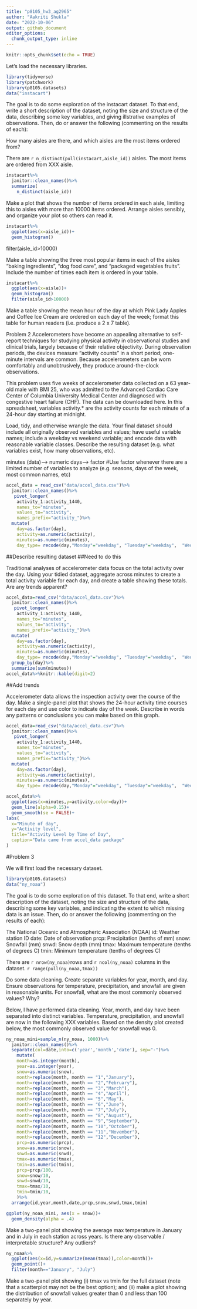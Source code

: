 ```yaml
---
title: "p8105_hw3_ag2965"
author: "Aakriti Shukla"
date: "2022-10-06"
output: github_document
editor_options: 
  chunk_output_type: inline
---
```


```r
knitr::opts_chunk$set(echo = TRUE)
```


Let's load the necessary libraries.
```r
library(tidyverse)
library(patchwork)
library(p8105.datasets)
data("instacart")
```


The goal is to do some exploration of the instacart dataset. To that end, write a short description of the dataset, noting the size and structure of the data, describing some key variables, and giving illstrative examples of observations. Then, do or answer the following (commenting on the results of each):

How many aisles are there, and which aisles are the most items ordered from?

There are `r n_distinct(pull(instacart,aisle_id))` aisles. The most items are ordered from XXX aisle.

```r
instacart%>%
  janitor::clean_names()%>%
  summarize(
    n_distinct(aisle_id))
```

Make a plot that shows the number of items ordered in each aisle, limiting this to aisles with more than 10000 items ordered. Arrange aisles sensibly, and organize your plot so others can read it.

```r
instacart%>%
  ggplot(aes(x=aisle_id))+
  geom_histogram()
```
filter(aisle_id>10000)

Make a table showing the three most popular items in each of the aisles “baking ingredients”, “dog food care”, and “packaged vegetables fruits”. Include the number of times each item is ordered in your table.

```r
instacart%>%
  ggplot(aes(x=aisle))+
  geom_histogram()
  filter(aisle_id>10000)
```

Make a table showing the mean hour of the day at which Pink Lady Apples and Coffee Ice Cream are ordered on each day of the week; format this table for human readers (i.e. produce a 2 x 7 table).

Problem 2
Accelerometers have become an appealing alternative to self-report techniques for studying physical activity in observational studies and clinical trials, largely because of their relative objectivity. During observation periods, the devices measure “activity counts” in a short period; one-minute intervals are common. Because accelerometers can be worn comfortably and unobtrusively, they produce around-the-clock observations.

This problem uses five weeks of accelerometer data collected on a 63 year-old male with BMI 25, who was admitted to the Advanced Cardiac Care Center of Columbia University Medical Center and diagnosed with congestive heart failure (CHF). The data can be downloaded here. In this spreadsheet, variables activity.* are the activity counts for each minute of a 24-hour day starting at midnight.

Load, tidy, and otherwise wrangle the data. Your final dataset should include all originally observed variables and values; have useful variable names; include a weekday vs weekend variable; and encode data with reasonable variable classes. Describe the resulting dataset (e.g. what variables exist, how many observations, etc).

minutes (data)--> numeric
days--> factor
#Use factor whenever there are a limited number of variables to analyze (e.g. seasons, days of the week, most common names, etc)


    
```r
accel_data = read_csv("data/accel_data.csv")%>%
  janitor::clean_names()%>%
   pivot_longer(
    activity_1:activity_1440,
    names_to="minutes",
    values_to="activity",
    names_prefix="activity_")%>%
  mutate(
    day=as.factor(day),
    activity=as.numeric(activity),
    minutes=as.numeric(minutes),
    day_type= recode(day,"Monday"="weekday", "Tuesday"="weekday",  "Wednesday"="weekday", "Thursday"="weekday", "Friday"="weekday", "Saturday"="weekend", "Sunday"="weekend"))
```

##Describe resulting dataset ##Need to do this

Traditional analyses of accelerometer data focus on the total activity over the day. Using your tidied dataset, aggregate across minutes to create a total activity variable for each day, and create a table showing these totals. Are any trends apparent?

```r
accel_data=read_csv("data/accel_data.csv")%>%
  janitor::clean_names()%>%
   pivot_longer(
    activity_1:activity_1440,
    names_to="minutes",
    values_to="activity",
    names_prefix="activity_")%>%
  mutate(
    day=as.factor(day),
    activity=as.numeric(activity),
    minutes=as.numeric(minutes),
    day_type= recode(day,"Monday"="weekday", "Tuesday"="weekday",  "Wednesday"="weekday", "Thursday"="weekday", "Friday"="weekday", "Saturday"="weekend", "Sunday"="weekend"))%>%
  group_by(day)%>%
  summarize(sum(minutes))
accel_data%>%knitr::kable(digit=2)
```

##Add trends 

Accelerometer data allows the inspection activity over the course of the day. Make a single-panel plot that shows the 24-hour activity time courses for each day and use color to indicate day of the week. Describe in words any patterns or conclusions you can make based on this graph.

```r
accel_data=read_csv("data/accel_data.csv")%>%
  janitor::clean_names()%>%
   pivot_longer(
    activity_1:activity_1440,
    names_to="minutes",
    values_to="activity",
    names_prefix="activity_")%>%
  mutate(
    day=as.factor(day),
    activity=as.numeric(activity),
    minutes=as.numeric(minutes),
    day_type= recode(day,"Monday"="weekday", "Tuesday"="weekday",  "Wednesday"="weekday", "Thursday"="weekday", "Friday"="weekday", "Saturday"="weekend", "Sunday"="weekend"))

accel_data%>%
  ggplot(aes(x=minutes,y=activity,color=day))+
  geom_line(alpha=0.15)+
  geom_smooth(se = FALSE)+
labs(
  x="Minute of day",
  y="Activity level",
  title="Activity Level by Time of Day",
  caption="Data came from accel_data package"
)
```

#Problem 3

We will first load the necessary dataset.
```r
library(p8105.datasets)
data("ny_noaa")
```
The goal is to do some exploration of this dataset. To that end, write a short description of the dataset, noting the size and structure of the data, describing some key variables, and indicating the extent to which missing data is an issue. Then, do or answer the following (commenting on the results of each):

The National Oceanic and Atmospheric Association (NOAA) 
id: Weather station ID
date: Date of observation
prcp: Precipitation (tenths of mm)
snow: Snowfall (mm)
snwd: Snow depth (mm)
tmax: Maximum temperature (tenths of degrees C)
tmin: Minimum temperature (tenths of degrees C)

There are `r nrow(ny_noaa)`rows and `r ncol(ny_noaa)` columns in the dataset.
`r range(pull(ny_noaa,tmax))`

Do some data cleaning. Create separate variables for year, month, and day. Ensure observations for temperature, precipitation, and snowfall are given in reasonable units. For snowfall, what are the most commonly observed values? Why?

Below, I have performed data cleaning. Year, month, and day have been separated into distinct variables. Temperature, precipitation, and snowfall are now in the following XXX variables.
Based on the density plot created below, the most commonly observed value for snowfall was 0.

```r
ny_noaa_mini=sample_n(ny_noaa, 1000)%>%
  janitor::clean_names()%>%
  separate(col=date,into=c('year','month','date'), sep="-")%>%
    mutate(
    month=as.integer(month),
    year=as.integer(year),
    snow=as.numeric(snow),
    month=replace(month, month == "1","January"),
    month=replace(month, month == "2","February"),
    month=replace(month, month == "3","March"),
    month=replace(month, month == "4","April"),
    month=replace(month, month == "5","May"),
    month=replace(month, month == "6","June"),
    month=replace(month, month == "7","July"),
    month=replace(month, month == "8","August"),
    month=replace(month, month == "9","September"),
    month=replace(month, month == "10","October"),
    month=replace(month, month == "11","November"),
    month=replace(month, month == "12","December"),
    prcp=as.numeric(prcp),
    snow=as.numeric(snow),
    snwd=as.numeric(snwd),
    tmax=as.numeric(tmax),
    tmin=as.numeric(tmin),
    prcp=prcp/100,
    snow=snow/10,
    snwd=snwd/10,
    tmax=tmax/10,
    tmin=tmin/10,
    )%>%
  arrange(id,year,month,date,prcp,snow,snwd,tmax,tmin)

ggplot(ny_noaa_mini, aes(x = snow))+ 
  geom_density(alpha = .4)
```


Make a two-panel plot showing the average max temperature in January and in July in each station across years. Is there any observable / interpretable structure? Any outliers?

```r
ny_noaa%>%
  ggplot(aes(x=id,y=summarize(mean(tmax)),color=month))+
  geom_point()+
  filter(month=="January", "July")
```




Make a two-panel plot showing (i) tmax vs tmin for the full dataset (note that a scatterplot may not be the best option); and (ii) make a plot showing the distribution of snowfall values greater than 0 and less than 100 separately by year.

